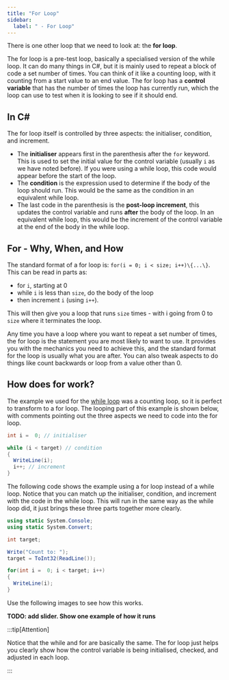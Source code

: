 ```yaml
---
title: "For Loop"
sidebar:
  label: " - For Loop"
---
```


There is one other loop that we need to look at: the **for loop**.

The for loop is a pre-test loop, basically a specialised version of the while loop. It can do many things in C#, but it is mainly used to repeat a block of code a set number of times. You can think of it like a counting loop, with it counting from a start value to an end value. The for loop has a **control variable** that has the number of times the loop has currently run, which the loop can use to test when it is looking to see if it should end.

## In C#

The for loop itself is controlled by three aspects: the initialiser, condition, and increment. 

- The **initialiser** appears first in the parenthesis after the `for` keyword. This is used to set the initial value for the control variable (usually
`i` as we have noted before). If you were using a while loop, this code would appear before the start of the loop.
- The **condition** is the expression used to determine if the body of the loop should run. This would be the same as the condition in an equivalent while loop.
- The last code in the parenthesis is the **post-loop increment**, this updates the control variable and runs **after** the body of the loop. In an equivalent while loop, this would be the increment of the control variable at the end of the body in the while loop.

## For - Why, When, and How

The standard format of a for loop is: `for(i = 0; i < size; i++)\{...\}`. This can be read in parts as:

- for `i`, starting at 0
- while `i` is less than `size`, do the body of the loop
- then increment `i` (using `i++`).

This will then give you a loop that runs `size` times - with i going from 0 to `size` where it terminates the loop.

Any time you have a loop where you want to repeat a set number of times, the for loop is the statement you are most likely to want to use. It provides you with the mechanics you need to achieve this, and the standard format for the loop is usually what you are after. You can also tweak aspects to do things like count backwards or loop from a value other than 0.

## How does for work?

The example we used for the [while loop](../04-1-while-loop) was a counting loop, so it is perfect to transform to a for loop. The looping part of this example is shown below, with comments pointing out the three aspects we need to code into the for loop.

```csharp
int i =  0; // initialiser

while (i < target) // condition
{
  WriteLine(i);
  i++; // increment
}
```

The following code shows the example using a for loop instead of a while loop. Notice that you can match up the initialiser, condition, and increment with the code in the while loop. This will run in the same way as the while loop did, it just brings these three parts together more clearly.

```csharp
using static System.Console;
using static System.Convert;

int target;

Write("Count to: ");
target = ToInt32(ReadLine());

for(int i =  0; i < target; i++)
{
  WriteLine(i);
}
```

Use the following images to see how this works.

**TODO: add slider. Show one example of how it runs**

:::tip[Attention]

Notice that the while and for are basically the same. The for loop just helps you clearly show how the control variable is being initialised, checked, and adjusted in each loop.

:::
